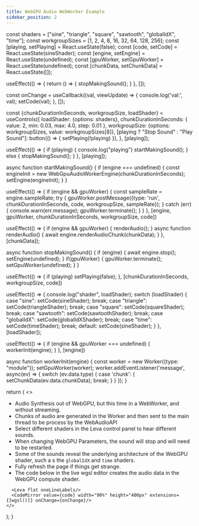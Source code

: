 ```yaml
---
title: WebGPU Audio WebWorker Example
sidebar_position: 2
---
```


  const shaders = ["sine", "triangle", "square", "sawtooth", "globalIdX", "time"];
  const workgroupSizes = [1, 2, 4, 8, 16, 32, 64, 128, 256];
  const [playing, setPlaying] = React.useState(false);
  const [code, setCode] = React.useState(sineShader);
  const [engine, setEngine] = React.useState(undefined);
  const [gpuWorker, setGpuWorker] = React.useState(undefined);
  const [chunkData, setChunkData] = React.useState([]);


  useEffect(() => {
    return () => {
      stopMakingSound();
    }
  }, []);

  const onChange = useCallback((val, viewUpdate) => {
    console.log('val:', val);
    setCode(val);
  }, []);

  const {chunkDurationInSeconds, workgroupSize, loadShader} = useControls({
    loadShader: {options: shaders},
    chunkDurationInSeconds: {
      value: 2,
      min: 0.03,
      max: 4.0,
      step: 0.01
    },
    workgroupSize: {options: workgroupSizes, value: workgroupSizes[8]},
    [playing ? "Stop Sound" : "Play Sound"]: button(() => {
      setPlaying(!playing)
    }),
  }, [playing]);

  useEffect(() => {
    if (playing) {
      console.log("playing")
      startMakingSound();
    } else {
      stopMakingSound();
    }
  }, [playing]);

  async function startMakingSound() {
    if (engine === undefined) {
      const engineInit = new WebGpuAudioWorkerEngine(chunkDurationInSeconds);
      setEngine(engineInit);
    }
  }

  useEffect(() => {
    if (engine && gpuWorker) {
      const sampleRate = engine.sampleRate;
      try {
        gpuWorker.postMessage({type: 'run', chunkDurationInSeconds, code, workgroupSize, sampleRate});
      } catch (err) {
        console.warn(err.message);
        gpuWorker.terminate();
      }
    }
  }, [engine, gpuWorker, chunkDurationInSeconds, workgroupSize, code])

  useEffect(() => {
    if (engine && gpuWorker) {
      renderAudio();
    }
    async function renderAudio() {
      await engine.renderAudioChunk(chunkData);
    }
  }, [chunkData]);



  async function stopMakingSound() {
    if (engine) {
      await engine.stop();
      setEngine(undefined);
    }
    if(gpuWorker) {
      gpuWorker.terminate();
      setGpuWorker(undefined);
    }
  }

  useEffect(() => {
    if (playing) setPlaying(false);
  }, [chunkDurationInSeconds, workgroupSize, code])

  useEffect(() => {
    console.log("shader", loadShader);
    switch (loadShader) {
      case "sine":
        setCode(sineShader);
        break;
      case "triangle":
        setCode(triangleShader);
        break;
      case "square":
        setCode(squareShader);
        break;
      case "sawtooth":
        setCode(sawtoothShader);
        break;
      case "globalIdX":
        setCode(globalIdXShader);
        break;
      case "time":
        setCode(timeShader);
        break;
      default:
        setCode(sineShader);
    }
  }, [loadShader]);

 useEffect(() => {
   if (engine && gpuWorker === undefined) {
     workerInit(engine);
   }
  }, [engine])

  async function workerInit(engine) {
    const worker = new Worker({type: "module"});
    setGpuWorker(worker);
    worker.addEventListener('message', async(ev) => {
      switch (ev.data.type) {
        case 'chunk': {
          setChunkData(ev.data.chunkData);
          break;
        }
      }
    });
  }

  return (
    <>
      <ul>
        <li>Audio Synthesis out of WebGPU, but this time in a WebWorker, and without streaming.</li>
        <li>Chunks of audio are generated in the Worker and then sent to the main thread to be process by the WebAudioAPI</li>
        <li>Select different shaders in the Leva control panel to hear different sounds.</li>
        <li>When changing WebGPU Parameters, the sound will stop and will need to be restarted.</li>
        <li>Some of the sounds reveal the underlying architecture of the WebGPU shader, such a s the `globalIdX` and
          `time`
          shaders.
        </li>
        <li>Fully refresh the page if things get strange.</li>
        <li>The code below in the live wgsl editor creates the audio data in the WebGPU compute shader.</li>
      </ul>

      <Leva flat oneLineLabels/>
      <CodeMirror value={code} width="90%" height="400px" extensions={[wgsl()]} onChange={onChange}/>
    </>
  );
}